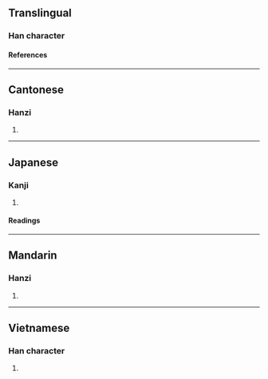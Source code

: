 {{character info/new}}
==Translingual==

===Han character===
{{Han char|rn=75|rad=木|as=09|sn=13|four=45934|canj=DQKK|ids=⿰木奏}}

====References====
{{Han ref|kx=0541.120|dkj=15175|dj=0929.020|hdz=21243.010|uh=6971}}

----

==Cantonese==

===Hanzi===
{{yue-hanzi|jyut=[[cau3]]|y=chau3}}

# {{rfdef|yue|sort=木09}}

----

==Japanese==

===Kanji===
{{ja-kanji|grade=|rs=木09}}

# {{rfdef|ja|sort=木09}}

====Readings====
{{ja-readings
|on=そう, す
}}

----

==Mandarin==

===Hanzi===
{{cmn-hanzi|pin=[[zòu]] ([[zou4]]), [[còu]] ([[cou4]])|wg=tsou<sup>4</sup>, ts'ou<sup>4</sup>}}

# {{rfdef|cmn|sort=木09}}

----

==Vietnamese==

===Han character===
{{vi-readings|rs=木09|reading=táu}}

# {{rfdef|vi|sort=木09}}